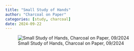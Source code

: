 ```yaml
---
title: "Small Study of Hands"
author: "Charcoal on Paper"
categories: [study, charcoal]
date: 2024-09-22
---
```


![Small Study of Hands, Charcoal on Paper, 09/2024](hands.png)
